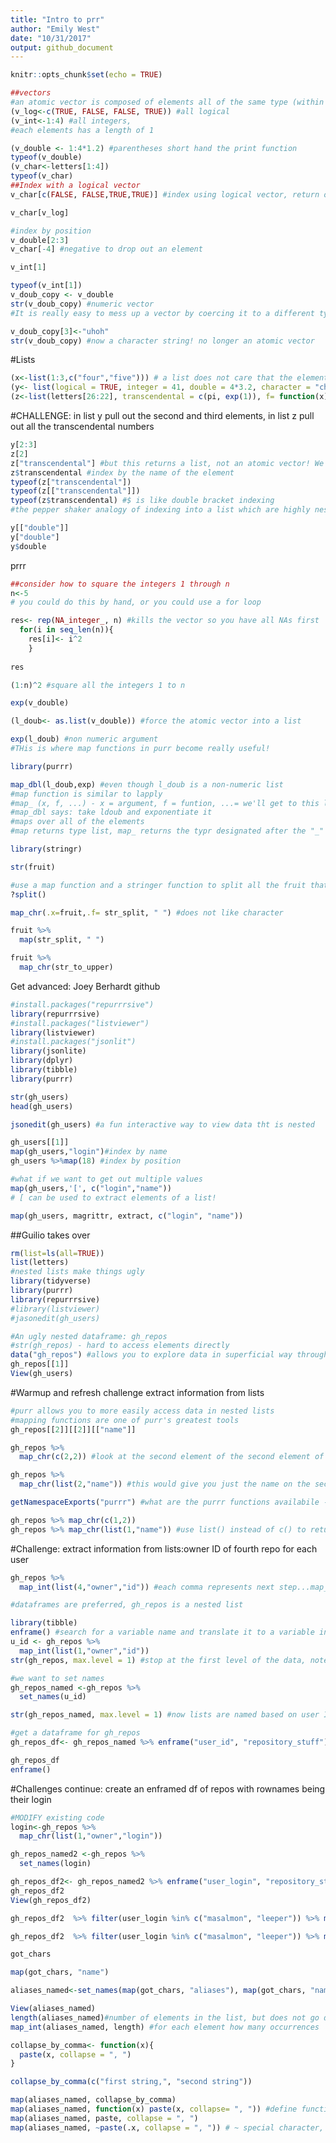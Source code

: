 ```yaml
---
title: "Intro to prr"
author: "Emily West"
date: "10/31/2017"
output: github_document
---
```


```r
knitr::opts_chunk$set(echo = TRUE)
```

```r
##vectors
#an atomic vector is composed of elements all of the same type (within that vector) (pearl necklace )
(v_log<-c(TRUE, FALSE, FALSE, TRUE)) #all logical
(v_int<-1:4) #all integers, 
#each elements has a length of 1

(v_double <- 1:4*1.2) #parentheses short hand the print function
typeof(v_double)
(v_char<-letters[1:4])
typeof(v_char)
##Index with a logical vector
v_char[c(FALSE, FALSE,TRUE,TRUE)] #index using logical vector, return only the elements that are true- basically a filter

v_char[v_log]

#index by position
v_double[2:3]
v_char[-4] #negative to drop out an element

v_int[1]

typeof(v_int[1])
v_doub_copy <- v_double
str(v_doub_copy) #numeric vector
#It is really easy to mess up a vector by coercing it to a different type

v_doub_copy[3]<-"uhoh"
str(v_doub_copy) #now a character string! no longer an atomic vector
```

#Lists
```r
(x<-list(1:3,c("four","five"))) # a list does not care that the elements are of a different type
(y<- list(logical = TRUE, integer = 41, double = 4*3.2, character = "character"))
(z<-list(letters[26:22], transcendental = c(pi, exp(1)), f= function(x) x^2))# you can even have a function in a list

```

#CHALLENGE: in list y pull out the second and third elements, in list z pull out all the transcendental numbers

```r
y[2:3]
z[2]
z["transcendental"] #but this returns a list, not an atomic vector! We have no "reached" into the list
z$transcendental #index by the name of the element
typeof(z["transcendental"])
typeof(z[["transcendental"]])
typeof(z$transcendental) #$ is like double bracket indexing
#the pepper shaker analogy of indexing into a list which are highly nested

y[["double"]]
y["double"]
y$double
```

prrr
```r
##consider how to square the integers 1 through n 
n<-5
# you could do this by hand, or you could use a for loop

res<- rep(NA_integer_, n) #kills the vector so you have all NAs first
  for(i in seq_len(n)){
    res[i]<- i^2
    }
  
res

(1:n)^2 #square all the integers 1 to n

exp(v_double)

(l_doub<- as.list(v_double)) #force the atomic vector into a list

exp(l_doub) #non numeric argument
#THis is where map functions in purr become really useful!

library(purrr)

map_dbl(l_doub,exp) #even though l_doub is a non-numeric list
#map function is similar to lapply
#map_ (x, f, ...) - x = argument, f = funtion, ...= we'll get to this later
#map_dbl says: take ldoub and exponentiate it
#maps over all of the elements
#map returns type list, map_ returns the typr designated after the "_"

library(stringr)

str(fruit)

#use a map function and a stringer function to split all the fruit that have two words in them
?split()

map_chr(.x=fruit,.f= str_split, " ") #does not like character

fruit %>% 
  map(str_split, " ")

fruit %>% 
  map_chr(str_to_upper)

```

Get advanced: Joey Berhardt github
```r
#install.packages("repurrrsive")
library(repurrrsive)
#install.packages("listviewer")
library(listviewer)
#install.packages("jsonlit")
library(jsonlite)
library(dplyr)
library(tibble)
library(purrr)
```

```r
str(gh_users)
head(gh_users)

jsonedit(gh_users) #a fun interactive way to view data tht is nested

gh_users[[1]]
map(gh_users,"login")#index by name
gh_users %>%map(18) #index by position

#what if we want to get out multiple values
map(gh_users,'[', c("login","name")) 
# [ can be used to extract elements of a list!

map(gh_users, magrittr, extract, c("login", "name"))

```

##Guilio takes over
```r
rm(list=ls(all=TRUE))
list(letters)
#nested lists make things ugly
library(tidyverse)
library(purrr)
library(repurrrsive)
#library(listviewer)
#jasonedit(gh_users)

```

```r
#An ugly nested dataframe: gh_repos
#str(gh_repos) - hard to access elements directly
data("gh_repos") #allows you to explore data in superficial way through the global environment- similare to View(), it is important to always explore your dataset before doing anything else
gh_repos[[1]]
View(gh_users)
```

#Warmup and refresh challenge
extract information from lists
```r
#purr allows you to more easily access data in nested lists
#mapping functions are one of purr's greatest tools
gh_repos[[2]][[2]][["name"]]

gh_repos %>% 
  map_chr(c(2,2)) #look at the second element of the second element of the first list 

gh_repos %>% 
  map_chr(list(2,"name")) #this would give you just the name on the second repo

getNamespaceExports("purrr") #what are the purrr functions availabile - by exploring your data 

gh_repos %>% map_chr(c(1,2))
gh_repos %>% map_chr(list(1,"name")) #use list() instead of c() to return non-character data

```

#Challenge: extract information from lists:owner ID of fourth repo for each user
```r
gh_repos %>% 
  map_int(list(4,"owner","id")) #each comma represents next step...map_XXX XXX indicates the type of element you are selecting

#dataframes are preferred, gh_repos is a nested list

```

```r
library(tibble)
enframe() #search for a variable name and translate it to a variable in a dataframe
u_id <- gh_repos %>% 
  map_int(list(1,"owner","id"))
str(gh_repos, max.level = 1) #stop at the first level of the data, note there are no names for any of the elements

#we want to set names 
gh_repos_named <-gh_repos %>% 
  set_names(u_id)

str(gh_repos_named, max.level = 1) #now lists are named based on user ID

#get a dataframe for gh_repos
gh_repos_df<- gh_repos_named %>% enframe("user_id", "repository_stuff") #enframe, give column names

gh_repos_df
enframe()
```

#Challenges continue: create an enframed df of repos with rownames being their login
```r
#MODIFY existing code
login<-gh_repos %>% 
  map_chr(list(1,"owner","login"))

gh_repos_named2 <-gh_repos %>% 
  set_names(login)

gh_repos_df2<- gh_repos_named2 %>% enframe("user_login", "repository_stuff")
gh_repos_df2
View(gh_repos_df2)
```

```r
gh_repos_df2  %>% filter(user_login %in% c("masalmon", "leeper")) %>% mutate(number_of_repositories = length(repository_stuff))

gh_repos_df2  %>% filter(user_login %in% c("masalmon", "leeper")) %>% mutate(number_of_repositories = map_l(repository_stuff))#??????
```

```r
got_chars

map(got_chars, "name")

aliases_named<-set_names(map(got_chars, "aliases"), map(got_chars, "name")) #make a list with all the names and aliases from got dataset

View(aliases_named)
length(aliases_named)#number of elements in the list, but does not go deeper into nested list
map_int(aliases_named, length) #for each element how many occurrences

collapse_by_comma<- function(x){
  paste(x, collapse = ", ")
}

collapse_by_comma(c("first string,", "second string"))

map(aliases_named, collapse_by_comma)
map(aliases_named, function(x) paste(x, collapse= ", ")) #define function inside the map function
map(aliases_named, paste, collapse = ", ")
map(aliases_named, ~paste(.x, collapse = ", ")) # ~ special character, .x 

```

